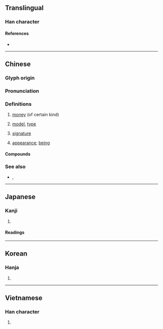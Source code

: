 {{character info/new}}
==Translingual==

===Han character===
{{Han char|rn=76|rad=欠|as=08|sn=12|four=47982|canj=GFNO|ids=⿰⿱士示欠}}

====References====
* {{Han ref|kx=0569.030|dkj=16107|dj=0957.100|hdz=32141.010|uh=6B3E|ud=27454|bh=B4DA|bd=46298}}

----

==Chinese==
{{zh-forms|alt=𤘯-second round simplified}}

===Glyph origin===
{{Han etym}}

===Pronunciation===
{{zh-pron
|m=kuǎn
|c=fun2
|h=pfs=khoán;gd=kuan3
|md=
|mn=qz,tw,xm:khóaⁿ/khoán
|mn_note=khóaⁿ - vernacular; khoán - literary
|mn-t=kuang2/kuêng2/kuan1
|mn-t_note=kuang2/kuêng2 - literary (kuêng2 - Chaozhou); kuan1 - vernacular
|w=
|mc=y
|oc=y
|ma=y
|cat=n
}}

===Definitions===
{{zh-hanzi}}

# [[money]] (of certain kind)
#: {{zh-x|借款|loan}}
#: {{zh-x|存款|deposit}}
# [[model]], [[type]]
#: {{zh-x|幾 款 車|several '''type'''s of cars|C}}
# [[signature]]
# {{lb|zh|Min Nan|Cantonese}} [[appearance]]; [[being]]
#: {{zh-x|衰 款||C}}

====Compounds====
{{zh-der|公款|受款人|借款|定期存款|分期付款|割地賠款|不中於款|庚子賠款|付款人|息款|匯款|延款|價款|丹款|帳款|尾款|情款|悃悃款款|悾款|兌款|合款|下款|大借款|上款|儲蓄存款|帝王條款|巨款|專款專用|專款|入款|寄款|存款|取款|官款|付款|墊款|外幣存款|募款|助學貸款|忠款|短款|款項|款要|款狀|新款|犯款|提款機|款接|款留|收款|無息貸款|款打|款密|款式|稅款|款款|放款|款洽|款額|款宴|押款|會款|拿款|款曲|擔保放款|應付帳款|款啟寡聞|款兒|拆款|提款卡|應收帳款|款步|款交|票款|票據存款|款段|款題|款語溫言|款語|拆款利率|欠款|捲款潛逃|款子|抵押放款|活期存款|款待|現款|禮數款段|沒行款|投資放款|活期放款|捐款|撥款|款冬|款踏|款附|款關|款襟|款目|款款動人|款服|款慢|款客|款學寡聞|款塞|款單|款住|款引|條款|款識|款門|擺款|提款|綜合存款|零付款|鬧酸款|輕輕款款|罰款|進款|華僑條款|黃金條款|貸款|繳款|附款|賄款|需款孔急|臨時條款|鐘鼎款識|衷款|落款|鉅款|題款|超額貸款|籌款|納款|觀款|退款|餘款|領款|附帶條款|行款|賠款|門檻條款|贖款|銀行貸款|賑款|通款|軟款|贓款|貨款|落日條款|雙款|西原借款}}

===See also===
* {{sense|kind}} {{q|Mandarin}} {{zh-l|樣}}, {{q|Mandarin}} {{zh-l|樣子}}

{{zh-cat|Elementary}}

----

==Japanese==

===Kanji===
{{ja-kanji|grade=c|rs=欠08}}

# {{defn|lang=ja|sort=欠08}}

====Readings====
{{ja-readings
|on=かん
|kun=まこと-, しる-す
}}

----

==Korean==

===Hanja===
{{ko-hanja|hangeul=관|eumhun=|rv=gwan|mr=kwan|y=kwan}}

# {{defn|lang=ko|sort=欠08}}

----

==Vietnamese==

===Han character===
{{vi-hantu|khoản|rs=欠08}}

# {{defn|lang=vi}}